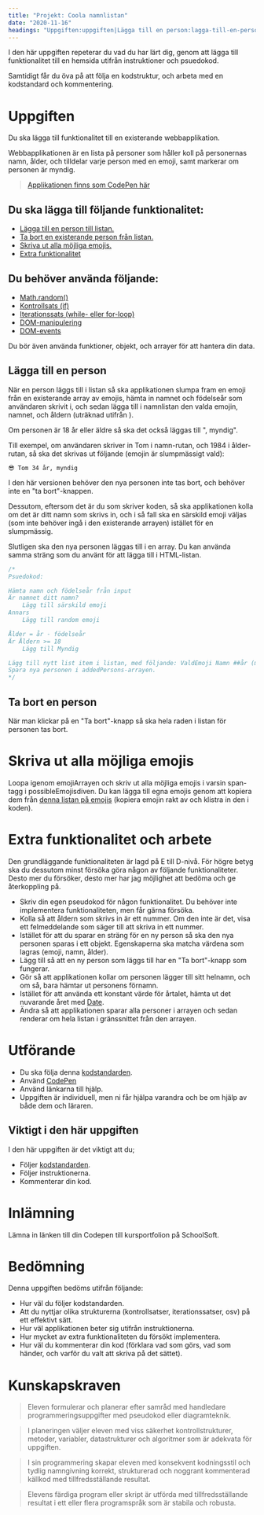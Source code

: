 ```yaml
---
title: "Projekt: Coola namnlistan"
date: "2020-11-16"
headings: "Uppgiften:uppgiften|Lägga till en person:lagga-till-en-person|Ta bort en person:ta-bort-en-person|Skriva ut emojis:skriva-ut-emojis|Extra funktionalitet:extra-funktionalitet|Bedömning:bedomning|Kunskapskraven:kunskapskraven"
---
```


I den här uppgiften repeterar du vad du har lärt dig, genom att lägga till funktionalitet till en hemsida
utifrån instruktioner och psuedokod.

Samtidigt får du öva på att följa en kodstruktur, och arbeta med en kodstandard och kommentering.

# <span id="uppgiften"></span> Uppgiften
Du ska lägga till funktionalitet till en existerande webbapplikation.

Webbapplikationen är en lista på personer som håller koll på personernas namn, ålder, och tilldelar varje person med en emoji, samt markerar om personen är myndig.

> [Applikationen finns som CodePen här](https://codepen.io/GuteFelix/pen/ExyMqxw)

## Du ska lägga till följande funktionalitet:
- [Lägga till en person till listan.](#lagga-till-en-person)
- [Ta bort en existerande person från listan.](#ta-bort-en-person)
- [Skriva ut alla möjliga emojis.](#skriva-ut-emojis)
- [Extra funktionalitet](#extra-funktionalitet)

## Du behöver använda följande:
- [Math.random()](https://guteteknik.netlify.app/prog1/referenser/random)
- [Kontrollsats (if)](https://guteteknik.netlify.app/prog1/kontrollsatser/intro)
- [Iterationssats (while- eller for-loop)](https://guteteknik.netlify.app/prog1/iterationssatser)
- [DOM-manipulering](https://guteteknik.netlify.app/prog1/webben/dom-manipulering)
- [DOM-events](https://guteteknik.netlify.app/prog1/webben/dom-eventbindning)

Du bör även använda funktioner, objekt, och arrayer för att hantera din data.

## <span id="lagga-till-en-person"></span> Lägga till en person
När en person läggs till i listan så ska applikationen slumpa fram en emoji från en existerande array av emojis, hämta in namnet och födelseår som användaren skrivit i, och sedan lägga till i namnlistan den valda emojin, namnet, och åldern (uträknad utifrån ).

Om personen är 18 år eller äldre så ska det också läggas till ", myndig".

Till exempel, om användaren skriver in Tom i namn-rutan, och 1984 i ålder-rutan, så ska det skrivas ut följande (emojin är slumpmässigt vald):

`😎 Tom 34 år, myndig`

I den här versionen behöver den nya personen inte tas bort, och behöver inte en "ta bort"-knappen.

Dessutom, eftersom det är du som skriver koden, så ska applikationen kolla om det är ditt namn som skrivs in, och i så fall ska en särskild emoji väljas (som inte behöver ingå i den existerande arrayen) istället för en slumpmässig.

Slutligen ska den nya personen läggas till i en array. Du kan använda samma sträng som du använt för att lägga till i HTML-listan.

```js
/*
Psuedokod:

Hämta namn och födelseår från input
Är namnet ditt namn?
    Lägg till särskild emoji
Annars
    Lägg till random emoji

Ålder = år - födelseår
Är Åldern >= 18
    Lägg till Myndig

Lägg till nytt list item i listan, med följande: ValdEmoji Namn ##år (myndig)
Spara nya personen i addedPersons-arrayen.
*/
```

## <span id="ta-bort-en-person"></span> Ta bort en person
När man klickar på en "Ta bort"-knapp så ska hela raden i listan för personen tas bort.

# <span id="skriva-ut-emojis"></span> Skriva ut alla möjliga emojis
Loopa igenom emojiArrayen och skriv ut alla möjliga emojis i varsin span-tagg i possibleEmojisdiven. Du kan lägga till egna emojis genom att kopiera dem från [denna listan på emojis](https://unicode.org/emoji/charts/full-emoji-list.html) (kopiera emojin rakt av och klistra in den i koden).

# <span id="extra-funktionalitet"></span> Extra funktionalitet och arbete
Den grundläggande funktionaliteten är lagd på E till D-nivå. För högre betyg ska du dessutom minst försöka göra någon av följande funktionaliteter.
Desto mer du försöker, desto mer har jag möjlighet att bedöma och ge återkoppling på.

<BoxedList>

- Skriv din egen pseudokod för någon funktionalitet. Du behöver inte implementera funktionaliteten, men får gärna försöka.
- Kolla så att åldern som skrivs in är ett nummer. Om den inte är det, visa ett felmeddelande som säger till att skriva in ett nummer.
- Istället för att du sparar en sträng för en ny person så ska den nya personen sparas i ett objekt. Egenskaperna ska matcha värdena som lagras (emoji, namn, ålder).
- Lägg till så att en ny person som läggs till har en "Ta bort"-knapp som fungerar.
- Gör så att applikationen kollar om personen lägger till sitt helnamn, och om så, bara hämtar ut personens förnamn.
- Istället för att använda ett konstant värde för årtalet, hämta ut det nuvarande året med [Date](https://developer.mozilla.org/en-US/docs/Web/JavaScript/Reference/Global_Objects/Date).
- Ändra så att applikationen sparar alla personer i arrayen och sedan renderar om hela listan i gränssnittet från den arrayen.

</BoxedList>

# Utförande
- Du ska följa denna [kodstandarden](https://guteteknik.netlify.app/prog1/referenser/kodstandard).
- Använd [CodePen](https://codepen.io)
- Använd länkarna till hjälp.
- Uppgiften är individuell, men ni får hjälpa varandra och be om hjälp av både dem och läraren.

## Viktigt i den här uppgiften
I den här uppgiften är det viktigt att du;
- Följer [kodstandarden](https://guteteknik.netlify.app/prog1/referenser/kodstandard).
- Följer instruktionerna.
- Kommenterar din kod.

# Inlämning
Lämna in länken till din Codepen till kursportfolion på SchoolSoft.

# <span id="bedomning"></span> Bedömning
Denna uppgiften bedöms utifrån följande:

<BoxedList>

- Hur väl du följer kodstandarden.
- Att du nyttjar olika strukturerna (kontrollsatser, iterationssatser, osv) på ett effektivt sätt.
- Hur väl applikationen beter sig utifrån instruktionerna.
- Hur mycket av extra funktionaliteten du försökt implementera.
- Hur väl du kommenterar din kod (förklara vad som görs, vad som händer, och varför du valt att skriva på det sättet).

</BoxedList>

# <span id="kunskapskraven"></span> Kunskapskraven
> Eleven formulerar och planerar efter samråd med handledare programmeringsuppgifter med pseudokod eller diagramteknik.

> I planeringen väljer eleven med viss säkerhet kontrollstrukturer, metoder, variabler, datastrukturer och algoritmer som är adekvata för uppgiften.

> I sin programmering skapar eleven med konsekvent kodningsstil och tydlig namngivning korrekt, strukturerad och noggrant kommenterad källkod med tillfredsställande resultat.

> Elevens färdiga program eller skript är utförda med tillfredsställande resultat i ett eller flera programspråk som är stabila och robusta.
